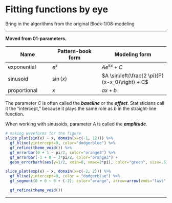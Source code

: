# Fitting functions by eye {#fitting-by-eye}

Bring in the algorithms from the original Block-1/08-modeling

-----

**Moved from 01-parameters.**


Name        |  Pattern-book form | Modeling form
------------|-------------|------------------
exponential |  $e^x$      | $A e^{kx} + C$
sinusoid    | $\sin(x)$   | $A \sin\left(\frac{2 \pi}{P} (x-x_0)\right) + C$
proportional | $x$        | $a x + b$

::: {.takenote  data-latex=""}
The parameter $C$ is often called the ***baseline*** or the ***offset***. Statisticians call it the "intercept," because it plays the same role as $b$ in the straight-line function.

When working with sinusoids, parameter $A$ is called the ***amplitude***.

```r
# making waveforms for the figure
slice_plot(sin(x) ~ x, domain(x=c(-1, 12))) %>%
  gf_hline(yintercept=0, color="dodgerblue") %>%
  gf_refine(theme_void()) %>%
  gf_errorbar(0 + 1 ~ pi/2, color="orange3") %>%
  gf_errorbar(-1 + 0 ~ 3*pi/2, color="orange3") +
  geom_errorbarh(aes(y=1/2, xmin=0, xmax=2*pi), color="green", size=.5)
```

```r
slice_plot(exp(x) ~ x, domain(x=c(-2, 2))) %>%
  gf_hline(yintercept=0, color = "dodgerblue") %>%
  gf_segment(0 + 0 ~ 0 + (-2), color="orange", arrow=arrow(ends="last", type="closed")) %>%

  gf_refine(theme_void())
```
:::

-----
